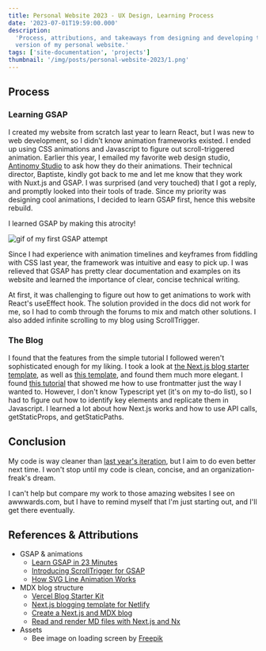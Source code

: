 ```yaml
---
title: Personal Website 2023 - UX Design, Learning Process
date: '2023-07-01T19:59:00.000'
description:
  'Process, attributions, and takeaways from designing and developing the 2023
  version of my personal website.'
tags: ['site-documentation', 'projects']
thumbnail: '/img/posts/personal-website-2023/1.png'
---
```


## Process

### Learning GSAP

I created my website from scratch last year to learn React, but I was new to web
development, so I didn't know animation frameworks existed. I ended up using CSS
animations and Javascript to figure out scroll-triggered animation. Earlier this
year, I emailed my favorite web design studio,
[Antinomy Studio](https://antinomy.studio/) to ask how they do their animations.
Their technical director, Baptiste, kindly got back to me and let me know that
they work with Nuxt.js and GSAP. I was surprised (and very touched) that I got a
reply, and promptly looked into their tools of trade. Since my priority was
designing cool animations, I decided to learn GSAP first, hence this website
rebuild.

I learned GSAP by making this atrocity!

![gif of my first GSAP attempt](/img/posts/personal-website-2023/learn-gsap.gif)

Since I had experience with animation timelines and keyframes from fiddling with
CSS last year, the framework was intuitive and easy to pick up. I was relieved
that GSAP has pretty clear documentation and examples on its website and learned
the importance of clear, concise technical writing.

At first, it was challenging to figure out how to get animations to work with
React's useEffect hook. The solution provided in the docs did not work for me,
so I had to comb through the forums to mix and match other solutions. I also
added infinite scrolling to my blog using ScrollTrigger.

### The Blog

I found that the features from the simple tutorial I followed weren't
sophisticated enough for my liking. I took a look at
[the Next.js blog starter template](https://vercel.com/templates/next.js/blog-starter-kit),
as well as
[this template](https://github.com/wutali/nextjs-netlify-blog-template), and
found them much more elegant. I found
[this tutorial](https://blog.nrwl.io/read-and-render-md-files-with-next-js-and-nx-89a85c1d9b44)
that showed me how to use frontmatter just the way I wanted to. However, I don't
know Typescript yet (it's on my to-do list), so I had to figure out how to
identify key elements and replicate them in Javascript. I learned a lot about
how Next.js works and how to use API calls, getStaticProps, and getStaticPaths.

## Conclusion

My code is way cleaner than [last year's iteration](https://2022.bellalee.com/),
but I aim to do even better next time. I won't stop until my code is clean,
concise, and an organization-freak's dream.

I can't help but compare my work to those amazing websites I see on
awwwards.com, but I have to remind myself that I'm just starting out, and I'll
get there eventually.

## References & Attributions

- GSAP & animations
  - [Learn GSAP in 23 Minutes](https://www.youtube.com/watch?v=m6PDUIF24v4)
  - [Introducing ScrollTrigger for GSAP](https://www.youtube.com/watch?v=X7IBa7vZjmo)
  - [How SVG Line Animation Works](https://css-tricks.com/svg-line-animation-works/)
- MDX blog structure
  - [Vercel Blog Starter Kit](https://vercel.com/templates/next.js/blog-starter-kit)
  - [Next.js blogging template for Netlify](https://github.com/wutali/nextjs-netlify-blog-template)
  - [Create a Next.js and MDX blog](https://blog.logrocket.com/create-next-js-mdx-blog/)
  - [Read and render MD files with Next.js and Nx](https://blog.nrwl.io/read-and-render-md-files-with-next-js-and-nx-89a85c1d9b44)
- Assets
  - Bee image on loading screen by
    [Freepik](https://www.freepik.com/free-vector/hand-drawn-stencil-element-collection_32177634.htm#query=bee&position=38&from_view=keyword&track=sph)
